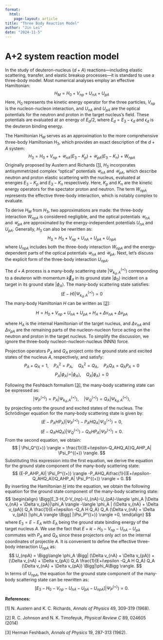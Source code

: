 ```yaml
---
format: 
  html:
    page-layout: article
title: "Three Body Reaction Model"
author: "Jin Lei"
date: "2024-11-5"
---
```

# A+2 system reaction model 
In the study of deuteron-nucleus ($d+A$) reactions—including elastic scattering, transfer, and elastic breakup processes—it is standard to use a three-body model. Most numerical analyses employ an effective Hamiltonian:
$$
H_M = H_0 + V_{np} + U_{nA} + U_{pA}
$$
Here, $H_0$ represents the kinetic energy operator for the three particles, $V_{np}$ is the nucleon-nucleon interaction, and $U_{nA}$ and $U_{pA}$ are the optical potentials for the neutron and proton in the target nucleus's field. These potentials are evaluated at an energy of $E_d/2$, where $E_d = E_3 - \epsilon_d$ and $\epsilon_d$ is the deuteron binding energy.

The Hamiltonian $H_M$ serves as an approximation to the more comprehensive three-body Hamiltonian $H_3$, which provides an exact description of the $d+A$ system:
$$
H_3 = H_0 + V_{np} + \mathcal{U}_{nA}(E_3-K_p) + \mathcal{U}_{pA}(E_3-K_n) + W_{npA}
$$
Originally proposed by Austern and Richards [[1](#1)], $H_3$ incorporates antisymmetrized complex "optical" potentials $\mathcal{U}_{nA}$ and $\mathcal{U}_{pA}$, which describe neutron and proton elastic scattering with the nucleus, evaluated at energies $E_3-K_p$ and $E_3-K_n$ respectively. Here, $K_p$ and $K_n$ are the kinetic energy operators for the spectator proton and neutron. The term $W_{npA}$ represents the effective three-body interaction, which is notably complex to evaluate.

To derive $H_M$ from $H_3$, two approximations are made: the three-body interaction $W_{npA}$ is considered negligible, and the optical potentials $\mathcal{U}_{nA}$ and $\mathcal{U}_{pA}$ are approximated by the energy-independent potentials $U_{nA}$ and $U_{pA}$. Generally, $H_3$ can also be rewritten as:
$$
H_3 = H_0 + V_{np} + U_{nA} + U_{pA} + U_{npA}
$$
where $U_{npA}$ includes both the three-body interaction $W_{npA}$ and the energy-dependent parts of the optical potentials $\mathcal{U}_{nA}$ and $\mathcal{U}_{pA}$. Next, let's discuss the explicit form of the three-body interaction $U_{npA}$.

The $d+A$ process is a many-body scattering state $|\Psi_{k_d, A}^{(+)}\rangle$ corresponding to a deuteron with momentum $\vec{k}_d$ in its ground state $|\phi_0\rangle$ incident on a target in its ground state $|\phi_A\rangle$. The many-body scattering state satisfies:
$$
(E-H)|\Psi_{k_d, A}^{(+)}\rangle = 0
$$
The many-body Hamiltonian $H$ can be written as [[2](#2)]:
<div id="equationH">
$$
H = H_0 + V_{np} + U_{nA} + U_{pA} + H_A + \Delta v_{nA} + \Delta v_{pA} 
$$
</div>
where $H_A$ is the internal Hamiltonian of the target nucleus, and $\Delta v_{nA}$ and $\Delta v_{pA}$ are the remaining parts of the nucleon-nucleon force acting on the neutron and proton in the target nucleus. To simplify the discussion, we ignore the three-body nucleon-nucleon-nucleus (NNN) force.

Projection operators $P_A$ and $Q_A$ project onto the ground state and excited states of the nucleus $A$, respectively, and satisfy:
$$
P_A + Q_A = 1, \quad P_A^2 = P_A, \quad Q_A^2 = Q_A, \quad P_AQ_A = Q_AP_A = 0
$$
$$
P_A | \phi_A \rangle = | \phi_A \rangle, \quad Q_A | \phi_A \rangle = 0
$$

Following the Feshbach formalism [[3](#3)], the many-body scattering state can be expressed as:
$$
| \Psi_P^{(+)} \rangle = P_A | \Psi_{k_d, A}^{(+)} \rangle, \quad | \Psi_Q^{(+)} \rangle = Q_A | \Psi_{k_d, A}^{(+)} \rangle,
$$
by projecting onto the ground and excited states of the nucleus. The Schrödinger equation for the many-body scattering state is given by:
$$
(E-P_AHP_A)| \Psi_P^{(+)} \rangle -P_AHQ_A| \Psi_Q^{(+)} \rangle = 0,
$$
$$
(E-Q_AHQ_A)| \Psi_Q^{(+)} \rangle -Q_AHP_A| \Psi_P^{(+)} \rangle = 0.
$$
From the second equation, we obtain:
$$
| \Psi_Q^{(+)} \rangle = \frac{1}{(E+i\epsilon-Q_AHQ_A)}Q_AHP_A| \Psi_P^{(+)} \rangle.
$$
Substituting this expression into the first equation, we derive the equation for the ground state component of the many-body scattering state:
$$
(E-P_AHP_A)| \Psi_P^{(+)} \rangle -P_AHQ_A\frac{1}{(E+i\epsilon-Q_AHQ_A)}Q_AHP_A| \Psi_P^{(+)} \rangle = 0.
$$
By inserting the Hamiltonian [$H$](#equationH) into the equation, we obtain the following equation for the ground state component of the many-body scattering state:
$$
\begin{align}
\Bigg[E_3-H_0-V_{np}-U_{nA}-U_{pA}-\langle \phi_A |\Delta v_{nA} + \Delta v_{pA}|\phi_A \rangle -\langle \phi_A | (\Delta v_{nA} + \Delta v_{pA}) Q_A \frac{1}{E+i\epsilon -Q_A H Q_A} Q_A (\Delta v_{nA} + \Delta v_{pA}) |\phi_A \rangle \Bigg] |\Psi_P^{(+)} \rangle =0,
\end{align}
$$
where $E_3=E-E_A$ with $E_A$ being the ground state binding energy of the target nucleus $A$. We use the fact that $E+i\epsilon-H_0-V_{np}-U_{nA}-U_{pA}$ commutes with $P_A$ and $Q_A$ since these projectors only act on the internal coordinates of projectile $A$.
It is convenient to define the effective three-body interaction $U_{npA}$ as:
$$
U_{npA} = \Bigg\langle \phi_A \Bigg| (\Delta v_{nA} + \Delta v_{pA}) + (\Delta v_{nA} + \Delta v_{pA}) Q_A \frac{1}{E+i\epsilon -Q_A H Q_A} Q_A (\Delta v_{nA} + \Delta v_{pA}) \Bigg|\phi_A\Bigg \rangle.
$$
In terms of $U_{npA}$, the equation for the ground state component of the many-body scattering state can be rewritten as:
$$
\Bigg[E_3-H_0-V_{np}-U_{nA}-U_{pA} -U_{npA} \Bigg] |\Psi_P^{(+)} \rangle =0.
$$ 




**References:**

<a name="1">[1]</a>  N. Austern and K. C. Richards, *Annals of Physics* 49, 309-319 (1968). 

<a name="2">[2]</a>  R. C. Johnson and N. K. Timofeyuk, *Physical Review C* 89, 024605 (2014)

<a name="3">[3]</a> Herman Feshbach, *Annals of Physics* 19, 287-313 (1962). 